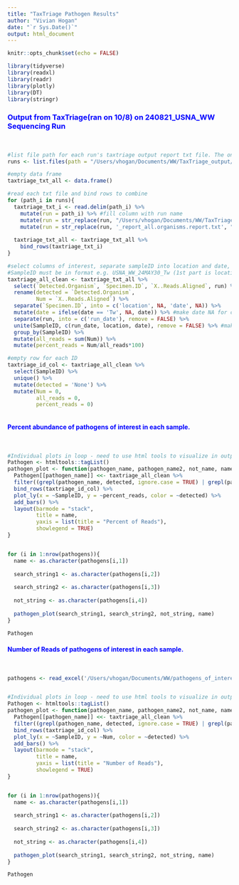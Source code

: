 ---
title: "TaxTriage Pathogen Results"
author: "Vivian Hogan"
date: "`r Sys.Date()`"
output: html_document
---

```{r setup, include=FALSE}
knitr::opts_chunk$set(echo = FALSE)

library(tidyverse)
library(readxl)
library(readr)
library(plotly)
library(DT)
library(stringr)

```
### <span style="color: blue;">Output from TaxTriage(ran on 10/8) on 240821_USNA_WW Sequencing Run</span>
<br>
```{r, TaxTriage, warning = FALSE}
#list file path for each run's taxtriage output report txt file. The only files in the indicated folder should be tax triage output reports from runs to analyze
runs <- list.files(path = "/Users/vhogan/Documents/WW/TaxTriage_output/runs", full.names=TRUE)

#empty data frame
taxtriage_txt_all <- data.frame()

#read each txt file and bind rows to combine
for (path_i in runs){
  taxtriage_txt_i <- read.delim(path_i) %>%
    mutate(run = path_i) %>% #fill column with run name
    mutate(run = str_replace(run, "/Users/vhogan/Documents/WW/TaxTriage_output/runs/taxtriage_output_", "")) %>% #remove extra part of file path
    mutate(run = str_replace(run, '_report_all.organisms.report.txt', ""))
  
  taxtriage_txt_all <- taxtriage_txt_all %>%
    bind_rows(taxtriage_txt_i)
}

#select columns of interest, separate sampleID into location and date, calculate percent of reads for each hit'
#SampleID must be in format e.g. USNA_WW_24MAY30_Tw (1st part is location, 3rd part is date, 2nd and 4th are removed)
taxtriage_all_clean <- taxtriage_txt_all %>%
  select(`Detected.Organism`, `Specimen.ID`, `X..Reads.Aligned`, run) %>%
  rename(detected = `Detected.Organism`,
         Num = `X..Reads.Aligned`) %>%
  separate(`Specimen.ID`, into = c('location', NA, 'date', NA)) %>%
  mutate(date = ifelse(date == 'Tw', NA, date)) %>% #make date NA for controls
  separate(run, into = c('run_date'), remove = FALSE) %>%
  unite(SampleID, c(run_date, location, date), remove = FALSE) %>% #make sample ID run_location_date
  group_by(SampleID) %>% 
  mutate(all_reads = sum(Num)) %>%
  mutate(percent_reads = Num/all_reads*100)

#empty row for each ID
taxtriage_id_col <- taxtriage_all_clean %>% 
  select(SampleID) %>%
  unique() %>%
  mutate(detected = 'None') %>%
  mutate(Num = 0,
         all_reads = 0,
         percent_reads = 0)



```

#### <span style="color: blue;">Percent abundance of pathogens of interest in each sample. </span>
<br>

```{r, sample-chart-pathogen, warning=FALSE}
#Individual plots in loop - need to use html tools to visualize in output
Pathogen <- htmltools::tagList()
pathogen_plot <- function(pathogen_name, pathogen_name2, not_name, name){
  Pathogen[[pathogen_name]] <<- taxtriage_all_clean %>%
  filter((grepl(pathogen_name, detected, ignore.case = TRUE) | grepl(pathogen_name2, detected, ignore.case = TRUE)) & !grepl(not_name, detected, ignore.case = TRUE)) %>%
  bind_rows(taxtriage_id_col) %>%
  plot_ly(x = ~SampleID, y = ~percent_reads, color = ~detected) %>%
  add_bars() %>%
  layout(barmode = "stack",
         title = name,
         yaxis = list(title = "Percent of Reads"),
         showlegend = TRUE)
}


for (i in 1:nrow(pathogens)){
  name <- as.character(pathogens[i,1])
  
  search_string1 <- as.character(pathogens[i,2])
  
  search_string2 <- as.character(pathogens[i,3])
  
  not_string <- as.character(pathogens[i,4])
  
  pathogen_plot(search_string1, search_string2, not_string, name)
}

Pathogen
```

#### <span style="color: blue;">Number of Reads of pathogens of interest in each sample. </span>
<br>

```{r, sample-chart-pathogen-num, warning=FALSE}
pathogens <- read_excel('/Users/vhogan/Documents/WW/pathogens_of_interest.xlsx')


#Individual plots in loop - need to use html tools to visualize in output
Pathogen <- htmltools::tagList()
pathogen_plot <- function(pathogen_name, pathogen_name2, not_name, name){
  Pathogen[[pathogen_name]] <<- taxtriage_all_clean %>%
  filter((grepl(pathogen_name, detected, ignore.case = TRUE) | grepl(pathogen_name2, detected, ignore.case = TRUE)) & !grepl(not_name, detected, ignore.case = TRUE)) %>%
  bind_rows(taxtriage_id_col) %>%
  plot_ly(x = ~SampleID, y = ~Num, color = ~detected) %>%
  add_bars() %>%
  layout(barmode = "stack",
         title = name,
         yaxis = list(title = "Number of Reads"),
         showlegend = TRUE)
}


for (i in 1:nrow(pathogens)){
  name <- as.character(pathogens[i,1])
  
  search_string1 <- as.character(pathogens[i,2])
  
  search_string2 <- as.character(pathogens[i,3])
  
  not_string <- as.character(pathogens[i,4])
  
  pathogen_plot(search_string1, search_string2, not_string, name)
}

Pathogen
```



